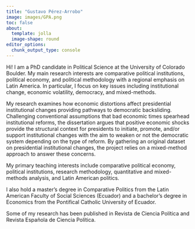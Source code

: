 ```yaml
---
title: "Gustavo Pérez-Arrobo"
image: images/GPA.png
toc: false
about: 
  template: jolla
  image-shape: round
editor_options: 
  chunk_output_type: console
---
```


Hi! I am a PhD candidate in Political Science at the University of Colorado Boulder. My main research interests are comparative political institutions, political economy, and political methodology with a regional emphasis on Latin America. In particular, I focus on key issues including institutional change, economic volatility, democracy, and mixed-methods.

My research examines how economic distortions affect presidential institutional changes providing pathways to democratic backsliding. Challenging conventional assumptions that bad economic times spearhead institutional reforms, the dissertation argues that positive economic shocks provide the structural context for presidents to initiate, promote, and/or support institutional changes with the aim to weaken or not the democratic system depending on the type of reform. By gathering an original dataset on presidential institutional changes, the project relies on a mixed-method approach to answer these concerns.

My primary teaching interests include comparative political economy, political institutions, research methodology, quantitative and mixed-methods analysis, and Latin American politics.

I also hold a master's degree in Comparative Politics from the Latin American Faculty of Social Sciences (Ecuador) and a bachelor's degree in Economics from the Pontifical Catholic University of Ecuador.

Some of my research has been published in Revista de Ciencia Política and Revista Española de Ciencia Política.

```r

```
